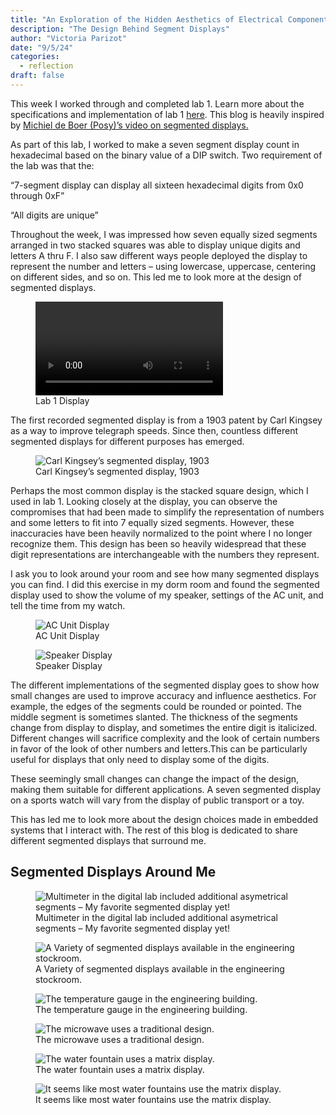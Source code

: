 ```yaml
---
title: "An Exploration of the Hidden Aesthetics of Electrical Components"
description: "The Design Behind Segment Displays"
author: "Victoria Parizot"
date: "9/5/24"
categories:
  - reflection
draft: false
---
```


This week I worked through and completed lab 1. Learn more about the specifications and implementation of lab 1 [here](labs/lab1). This blog is heavily inspired by [Michiel de Boer (Posy)'s video on segmented displays.](https://youtu.be/RTB5XhjbgZA?si=4bg0tpS0L5QZIPHH)

As part of this lab, I worked to make a seven segment display count in hexadecimal based on the binary value of a DIP switch. Two requirement of the lab was that the:

"7-segment display can display all sixteen hexadecimal digits from 0x0 through 0xF"

"All digits are unique"

Throughout the week, I was impressed how seven equally sized segments arranged in two stacked squares was able to display unique digits and letters A thru F. I also saw different ways people deployed the display to represent the number and letters -- using lowercase, uppercase, centering on different sides, and so on. This led me to look more at the design of segmented displays. 

![Lab 1 Display](images/lab1Demo.MOV) 

The first recorded segmented display is from a 1903 patent by Carl Kingsey as a way to improve telegraph speeds. Since then, countless different segmented displays for different purposes has emerged. 

![Carl Kingsey's segmented display, 1903](images/carlKingsey.png) 

Perhaps the most common display is the stacked square design, which I used in lab 1. Looking closely at the display, you can observe the compromises that had been made to simplify the representation of numbers and some letters to fit into 7 equally sized segments. However, these inaccuracies have been heavily normalized to the point where I no longer recognize them. This design has been so heavily widespread that these digit representations are interchangeable with the numbers they represent.

I ask you to look around your room and see how many segmented displays you can find. I did this exercise in my dorm room and found the segmented display used to show the volume of my speaker, settings of the AC unit, and tell the time from my watch.

![AC Unit Display](images/acDisplay.jpeg) 

![Speaker Display](images/speakerDisplay.jpeg) 


The different implementations of the segmented display goes to show how small changes are used to improve accuracy and influence aesthetics. For example, the edges of the segments could be rounded or pointed. The middle segment is sometimes slanted. The thickness of the segments change from display to display, and sometimes the entire digit is italicized. Different changes will sacrifice complexity and the look of certain numbers in favor of the look of other numbers and letters.This can be particularly useful for displays that only need to display some of the digits.

These seemingly small changes can change the impact of the design, making them suitable for different applications. A seven segmented display on a sports watch will vary from the display of public transport or a toy. 

This has led me to look more about the design choices made in embedded systems that I interact with. The rest of this blog is dedicated to share different segmented displays that surround me. 

## Segmented Displays Around Me

![Multimeter in the digital lab included additional asymetrical segments -- My favorite segmented display yet!](images/multimeter.jpg) 


![A Variety of segmented displays available in the engineering stockroom.](images/variety.jpg) 


![The temperature gauge in the engineering building.](images/TempGauge.jpg) 


![The microwave uses a traditional design.](images/microwave.jpg) 


![The water fountain uses a matrix display.](images/WaterFountain2.jpg) 


![It seems like most water fountains use the matrix display.](images/WaterFountain1.jpg) 





